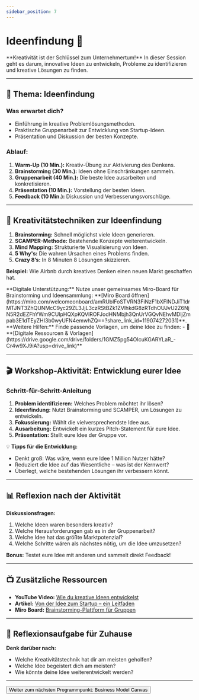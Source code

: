 ```yaml
---
sidebar_position: 7
---
```


# Ideenfindung 🚀

<Admonition type="info" icon="💡">
  **Kreativität ist der Schlüssel zum Unternehmertum!**  
  In dieser Session geht es darum, innovative Ideen zu entwickeln, Probleme zu identifizieren und kreative Lösungen zu finden.
</Admonition>

---

## 🎯 **Thema:** Ideenfindung

### **Was erwartet dich?**
- Einführung in kreative Problemlösungsmethoden.  
- Praktische Gruppenarbeit zur Entwicklung von Startup-Ideen.  
- Präsentation und Diskussion der besten Konzepte.  

### **Ablauf:**  
1. **Warm-Up (10 Min.):** Kreativ-Übung zur Aktivierung des Denkens.  
2. **Brainstorming (30 Min.):** Ideen ohne Einschränkungen sammeln.  
3. **Gruppenarbeit (40 Min.):** Die beste Idee ausarbeiten und konkretisieren.  
4. **Präsentation (10 Min.):** Vorstellung der besten Ideen.  
5. **Feedback (10 Min.):** Diskussion und Verbesserungsvorschläge.  

---

## 🧠 **Kreativitätstechniken zur Ideenfindung**

1. **Brainstorming:** Schnell möglichst viele Ideen generieren.  
2. **SCAMPER-Methode:** Bestehende Konzepte weiterentwickeln.  
3. **Mind Mapping:** Strukturierte Visualisierung von Ideen.  
4. **5 Why's:** Die wahren Ursachen eines Problems finden.  
5. **Crazy 8’s:** In 8 Minuten 8 Lösungen skizzieren.  

**Beispiel:** Wie Airbnb durch kreatives Denken einen neuen Markt geschaffen hat.  

<Admonition type="link" icon="🔗">
  **Digitale Unterstützung:**  
  Nutze unser gemeinsames Miro-Board für Brainstorming und Ideensammlung:  
  **[Miro Board öffnen](https://miro.com/welcomeonboard/amRUblFoSTVRN3FiNzF1bXFlNDJiT1drMTJNT3ZhQUNMcC9yc29ZL3JjL3czRStBZk1ZVlhkdG8zRTdhOUJvU2Z6NjN5R2dEZFhYWm9CUlpHQXpKQVlROFJodHNMbjh3QnUrVGQvNEhvMDljZmpab3E1dTEyZHI3b0wyUFN4emwhZQ==?share_link_id=119074272031)**.
</Admonition>

<Admonition type="link" icon="🔗">
  **Weitere Hilfen:**  
  Finde passende Vorlagen, um deine Idee zu finden:  
  - 📂 **[Digitale Ressourcen & Vorlagen](https://drive.google.com/drive/folders/1GMZ5pg54OIcuKGARYLaR_-Cr4w9XJ9iA?usp=drive_link)**  
</Admonition>

---

## 🎬 **Workshop-Aktivität: Entwicklung eurer Idee**

### **Schritt-für-Schritt-Anleitung**
1. **Problem identifizieren:** Welches Problem möchtet ihr lösen?  
2. **Ideenfindung:** Nutzt Brainstorming und SCAMPER, um Lösungen zu entwickeln.  
3. **Fokussierung:** Wählt die vielversprechendste Idee aus.  
4. **Ausarbeitung:** Entwickelt ein kurzes Pitch-Statement für eure Idee.  
5. **Präsentation:** Stellt eure Idee der Gruppe vor.  

💡 **Tipps für die Entwicklung:**  
- Denkt groß: Was wäre, wenn eure Idee 1 Million Nutzer hätte?  
- Reduziert die Idee auf das Wesentliche – was ist der Kernwert?  
- Überlegt, welche bestehenden Lösungen ihr verbessern könnt.  

---

## 📊 **Reflexion nach der Aktivität**

**Diskussionsfragen:**  
1. Welche Ideen waren besonders kreativ?  
2. Welche Herausforderungen gab es in der Gruppenarbeit?  
3. Welche Idee hat das größte Marktpotenzial?  
4. Welche Schritte wären als nächstes nötig, um die Idee umzusetzen?  

**Bonus:** Testet eure Idee mit anderen und sammelt direkt Feedback!  

---

## 📺 **Zusätzliche Ressourcen**

- **YouTube Video:** [Wie du kreative Ideen entwickelst](https://www.youtube.com/watch?v=w1jP5FOiMo0)  
- **Artikel:** [Von der Idee zum Startup – ein Leitfaden](https://www.startupwissen.biz/ideenfindung)  
- **Miro Board:** [Brainstorming-Plattform für Gruppen](https://miro.com)  

---

## 🚀 **Reflexionsaufgabe für Zuhause**

**Denk darüber nach:**  
- Welche Kreativitätstechnik hat dir am meisten geholfen?  
- Welche Idee begeistert dich am meisten?  
- Wie könnte deine Idee weiterentwickelt werden?  

---

<Button destination="/roadmap/docs/startup-basics/yfn-school/day1/business-model">
  Weiter zum nächsten Programmpunkt: Business Model Canvas
</Button>